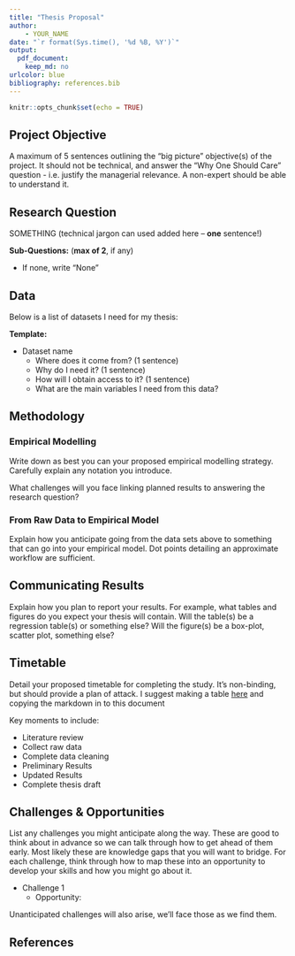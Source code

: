 ```yaml
---
title: "Thesis Proposal"
author:
    - YOUR_NAME
date: "`r format(Sys.time(), '%d %B, %Y')`"
output: 
  pdf_document:
    keep_md: no
urlcolor: blue
bibliography: references.bib
---
```


```r
knitr::opts_chunk$set(echo = TRUE)
```

## Project Objective

A maximum of 5 sentences outlining the "big picture" objective(s) of the project.
It should not be technical, and answer the "Why One Should Care" question - i.e. justify the managerial relevance.
A non-expert should be able to understand it.

## Research Question

SOMETHING (technical jargon can used added here -- **one** sentence!)

**Sub-Questions:** (**max of 2**, if any)

* If none, write "None"

## Data

Below is a list of datasets I need for my thesis:

**Template:**

* Dataset name
  * Where does it come from? (1 sentence)
  * Why do I need it? (1 sentence)
  * How will I obtain access to it? (1 sentence)
  * What are the main variables I need from this data?

## Methodology

### Empirical Modelling

Write down as best you can your proposed empirical modelling strategy.
Carefully explain any notation you introduce.

What challenges will you face linking planned results to answering the research question?

### From Raw Data to Empirical Model

Explain how you anticipate going from the data sets above to something that can go into your empirical model.
Dot points detailing an approximate workflow are sufficient.

## Communicating Results

Explain how you plan to report your results. 
For example, what tables and figures do you expect your thesis will contain.
Will the table(s) be a regression table(s) or something else?
Will the figure(s) be a box-plot, scatter plot, something else?

## Timetable

Detail your proposed timetable for completing the study.
It's non-binding, but should provide a plan of attack.
I suggest making a table [here](https://www.tablesgenerator.com/markdown_tables) and copying the markdown in to this document

Key moments to include:

* Literature review 
* Collect raw data
* Complete data cleaning
* Preliminary Results
* Updated Results
* Complete thesis draft

## Challenges & Opportunities

List any challenges you might anticipate along the way.
These are good to think about in advance so we can talk through how to get ahead of them early.
Most likely these are knowledge gaps that you will want to bridge.
For each challenge, think through how to map these into an opportunity to develop your skills and how you might go about it.

* Challenge 1
  * Opportunity:

Unanticipated challenges will also arise, we'll face those as we find them.

## References
